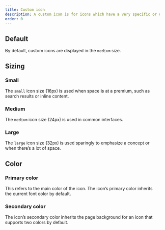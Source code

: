 ```yaml
---
title: Custom icon
description: A custom icon is for icons which have a very specific or unique action.
order: 0
---
```



## Default

By default, custom icons are displayed in the `medium` size.

<Example Component={CustomIconDefault} packageName="@atlaskit/icon" />

## Sizing

### Small

The `small` icon size (16px) is used when space is at a premium, such as search results or inline
content.

<Example Component={CustomIconSmall} packageName="@atlaskit/icon" />

### Medium

The `medium` icon size (24px) is used in common interfaces.

<Example Component={CustomIconMedium} packageName="@atlaskit/icon" />

### Large

The `large` icon size (32px) is used sparingly to emphasize a concept or when there’s a lot of
space.

<Example Component={CustomIconLarge} packageName="@atlaskit/icon" />

## Color

### Primary color

This refers to the main color of the icon. The icon’s primary color inherits the current font color
by default.

<Example Component={CustomIconPrimaryColor} packageName="@atlaskit/icon" />

### Secondary color

The icon’s secondary color inherits the page background for an icon that supports two colors by
default.

<Example Component={CustomIconSecondaryColor} packageName="@atlaskit/icon" />
